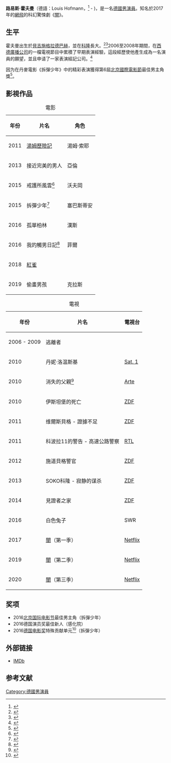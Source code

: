 {{short description|German actor}}
{{Use dmy dates|date=December 2017}}
{{Infobox person
| name = 路易斯·霍夫曼
| birthname = Louis Hofmann
| image = Louis_Hofmann_Hessischer_Film-_und_Kinopreis_2015.JPG
| caption = 2015年的霍夫曼
| birth_date = {{Birth date and age|df=yes|1997|06|03}}
| birth_place = {{GER}}[[北萊茵-西法倫|北萊茵-西法倫]][[貝吉施格拉德巴赫|貝吉施格拉德巴赫]]
| occupation = [[演員|演員]]
| yearsactive = 2006年至今
}}

{{blpsources|time=2016-12-25T21:30:00+00:00}}
'''路易斯·霍夫曼'''（德語：Louis Hofmann，{{bd|1997年|6月3日}}<ref>{{Cite web|url=https://www.welt.de/kultur/medien/article171136102/Meine-Rollen-haben-immer-etwas-Sensibles-Wie-ich-selbst.html|title="Meine Rollen haben immer etwas Sensibles. Wie ich selbst"|accessdate=2017-11-30|author=Katja Belousova|date=|publisher=Die Welt|archive-date=2021-11-28|archive-url=https://web.archive.org/web/20211128034845/https://www.welt.de/kultur/medien/article171136102/Meine-Rollen-haben-immer-etwas-Sensibles-Wie-ich-selbst.html|dead-url=no}}</ref> - )，是一名[[德國|德國]][[男演員|男演員]]。知名於2017年的[[網飛|網飛]]的科幻驚悚劇《[[闇|闇]]》。

== 生平 ==
霍夫曼出生於[[貝吉施格拉德巴赫|貝吉施格拉德巴赫]]，並在[[科隆|科隆]]長大。<ref>{{Cite news|url=https://www.welt.de/kultur/medien/article171136102/Meine-Rollen-haben-immer-etwas-Sensibles-Wie-ich-selbst.html|title=Meine Rollen haben immer etwas Sensibles. Wie ich selbst|last=Belousova|first=Katja|date=30 November 2017|work=DIE WELT|quote=obwohl Hofmann 1997 eigentlich in Bensberg geboren wurde|accessdate=2018-05-28|archive-date=2021-11-28|archive-url=https://web.archive.org/web/20211128034845/https://www.welt.de/kultur/medien/article171136102/Meine-Rollen-haben-immer-etwas-Sensibles-Wie-ich-selbst.html|dead-url=no}}</ref><ref>{{Cite news|url=https://www.interviewmagazine.com/culture/louis-hofmann-dark-netflix-germanys-answer-to-stranger-things|title=Meet the star of Dark, Germany's answer to Stranger Things|last=Taylor|first=Trey|date=3 January 2018|work=Interview Magazine|language=en-US|accessdate=2021-07-13|archive-date=2021-11-28|archive-url=https://web.archive.org/web/20211128033923/https://www.interviewmagazine.com/culture/louis-hofmann-dark-netflix-germanys-answer-to-stranger-things|dead-url=no}}</ref>2006至2008年期間，在[[西德廣播公司|西德廣播公司]]的一檔電視節目中累積了早期表演經驗，這段經歷使他產生成為一名演員的願望，並且申请了一家表演經記公司。<ref>{{Cite news|url=http://www.tvspielfilm.de/kino/neustarts/story/tom-sawyer-louis-hofmann-zweimal-heimweh-beim-dreh,4744114,ApplicationArticle.html|title=Tom Sawyer (Louis Hofmann): Zweimal Heimweh beim Dreh|last=Sturm|first=Susanne|work=TV Spielfilm Online|language=de|trans-title=Homesick Twice While Filming|accessdate=2021-07-13|archive-date=2018-07-04|archive-url=https://web.archive.org/web/20180704011633/https://www.tvspielfilm.de/kino/neustarts/story/tom-sawyer-louis-hofmann-zweimal-heimweh-beim-dreh,4744114,ApplicationArticle.html|dead-url=no}}</ref> 

因为在丹麥電影《拆彈少年》中的精彩表演獲得第6屆[[北京國際電影節|北京國際電影節]]最佳男主角獎<ref>{{Cite web|url=http://news.xinhuanet.com/world/2016-04/23/c_128924600.htm|title=第六屆北京國際電影節閉幕 《幫派》當選“天壇獎”最佳影片|accessdate=2016-12-25|author=新华网|date=|publisher=|archive-date=2016-04-24|archive-url=https://web.archive.org/web/20160424053423/http://news.xinhuanet.com/world/2016-04/23/c_128924600.htm|dead-url=no}}</ref>。

== 影視作品 ==
{| class="wikitable"
|+電影
!年份
!片名
!角色
|-
|2011
|[[湯姆歷險記|湯姆歷險記]]
|湯姆·索耶
|-
|2013
|接近完美的男人
|亞倫
|-
|2015
|戒護所風雲<ref>{{Cite news|url=http://www.zeit.de/kultur/film/2015-06/freistatt-film-marc-brummund|title="Freistatt": In die Aufmüpfigkeit geprügelt|last=Dettke|first=Julia|date=2015-06-23|newspaper=Die Zeit|accessdate=2016-12-26|issn=0044-2070|archive-date=2018-08-17|archive-url=https://web.archive.org/web/20180817195933/https://www.zeit.de/kultur/film/2015-06/freistatt-film-marc-brummund|dead-url=no}}</ref>
|沃夫岡
|-
|2015
|拆彈少年<ref>{{Cite news|url=http://www.zeit.de/kultur/film/2016-04/unter-dem-sand-antikriegsfilm/seite-2|title="Unter dem Sand": Mit bloßen Fingern 45.000 Minen ausbuddeln|date=2016-04-07|newspaper=Die Zeit|accessdate=2016-12-26|issn=0044-2070|archive-date=2018-03-22|archive-url=https://web.archive.org/web/20180322184349/http://www.zeit.de/kultur/film/2016-04/unter-dem-sand-antikriegsfilm/seite-2|dead-url=no}}</ref>
|塞巴斯蒂安
|-
|2016
|孤單柏林
|漢斯
|-
|2016
|我的觸男日記<ref>{{Cite news|url=http://www.zeit.de/kultur/film/2016-11/die-mitte-der-welt-film-louis-hofmann|title="Die Mitte der Welt": Ein Blitzeinschlag ist nichts dagegen|last=Husmann|first=Wenke|date=2016-11-10|newspaper=Die Zeit|accessdate=2016-12-26|issn=0044-2070|archive-date=2018-08-30|archive-url=https://web.archive.org/web/20180830103512/https://www.zeit.de/kultur/film/2016-11/die-mitte-der-welt-film-louis-hofmann|dead-url=no}}</ref>
|菲爾
|-
|2018
|[[紅雀_(電影)|紅雀]]
|
|-
|2019
|偷畫男孩
|克拉斯
|}
{| class="wikitable"
|+電視
!年份
!片名
!電視台
|-
|2006 - 2009
|逃離者
|
|-
|2010
|丹妮·洛温斯基
|[[Sat.1|Sat. 1]]
|-
|2010
|消失的父親<ref>{{Cite news|url=http://www.faz.net/aktuell/feuilleton/medien/spielfilm-der-verlorene-vater-manch-schatten-faellt-auf-diese-spaete-liebe-1969058.html|title=Spielfilm „Der verlorene Vater“: Manch Schatten fällt auf diese späte Liebe|last=Bopp|first=Lena|date=2010-04-30|newspaper=Frankfurter Allgemeine Zeitung|accessdate=2016-12-26|issn=0174-4909|archive-date=2016-12-26|archive-url=https://web.archive.org/web/20161226220206/http://www.faz.net/aktuell/feuilleton/medien/spielfilm-der-verlorene-vater-manch-schatten-faellt-auf-diese-spaete-liebe-1969058.html|dead-url=no}}</ref>
|[[德法公共電視台|Arte]]
|-
|2010
|伊斯坦堡的死亡
|[[德國電視二台|ZDF]]
|-
|2011
|维爾斯貝格 - 證據不足
|[[德國電視二台|ZDF]]
|-
|2011
|科波拉11的警告 - 高速公路警察
|[[RTL電視台|RTL]]
|-
|2012
|施道貝格警官
|[[德國電視二台|ZDF]]
|-
|2013
|SOKO科隆 - 寂静的谋杀
|[[德國電視二台|ZDF]]
|-
|2014
|見證者之家
|[[德國電視二台|ZDF]]
|-
|2016
|白色兔子
|SWR
|-
|2017
|[[闇|闇]]（第一季）
|[[Netflix|Netflix]]
|-
|2019
|[[闇|闇]]（第二季）
|[[Netflix|Netflix]]
|-
|2020
|[[闇|闇]]（第三季）
|[[Netflix|Netflix]]
|}

== 奖项 ==
* 2016[[北京国际电影节|北京国际电影节]]最佳男主角（拆彈少年）
* 2016德国演员奖最佳新人（感化院）
* 2016[[德國電影獎|德国电影奖]]特殊贡献单元<ref>{{Cite news|url=https://galore.de/article/deutscher-filmpreis-2016-louis-hofmann-erhaelt-sonderpreis|title=News: Deutscher Filmpreis 2016: Louis Hofmann erhält Sonderpreis|newspaper=GALORE Interviews|accessdate=2016-12-26}}</ref>（拆彈少年）

== 外部链接 ==
* [http://www.imdb.com/name/nm3836977/?ref_=nv_sr_1 IMDb]

== 参考文献 ==
<references />
[[Category:德國男演員|Category:德國男演員]]